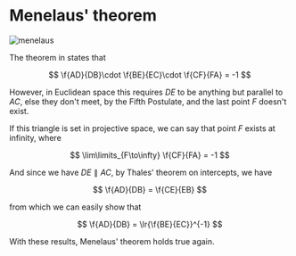 # Menelaus' theorem

![menelaus](/geometry/menelaus.svg)

The theorem in states that

$$
\f{AD}{DB}\cdot
\f{BE}{EC}\cdot
\f{CF}{FA} = -1
$$

However, in Euclidean space this requires $DE$ to be anything but
parallel to $AC$, else they don't meet, by the Fifth Postulate, and
the last point $F$ doesn't exist.

If this triangle is set in projective space, we can say that point $F$
exists at infinity, where

$$
\lim\limits_{F\to\infty} \f{CF}{FA} = -1
$$

And since we have $DE\parallel AC,$ by Thales' theorem on intercepts,
we have

$$
\f{AD}{DB} = \f{CE}{EB}
$$

from which we can easily show that

$$
\f{AD}{DB} = \lr{\f{BE}{EC}}^{-1}
$$

With these results, Menelaus' theorem holds true again.
